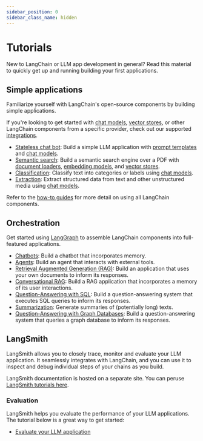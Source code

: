 ```yaml
---
sidebar_position: 0
sidebar_class_name: hidden
---
```

# Tutorials

New to LangChain or LLM app development in general? Read this material to quickly get up and running building your first applications.

## Simple applications

Familiarize yourself with LangChain's open-source components by building simple applications.

If you're looking to get started with [chat models](/docs/integrations/chat/), [vector stores](/docs/integrations/vectorstores/),
or other LangChain components from a specific provider, check out our supported [integrations](/docs/integrations/providers/).

- [Stateless chat bot](/docs/tutorials/llm_chain): Build a simple LLM application with [prompt templates](/docs/concepts/prompt_templates) and [chat models](/docs/concepts/chat_models).
- [Semantic search](/docs/tutorials/retrievers): Build a semantic search engine over a PDF with [document loaders](/docs/concepts/document_loaders), [embedding models](/docs/concepts/embedding_models/), and [vector stores](/docs/concepts/vectorstores/).
- [Classification](/docs/tutorials/classification): Classify text into categories or labels using [chat models](/docs/concepts/chat_models).
- [Extraction](/docs/tutorials/extraction): Extract structured data from text and other unstructured media using [chat models](/docs/concepts/chat_models).

Refer to the [how-to guides](/docs/how_to) for more detail on using all LangChain components.

## Orchestration

Get started using [LangGraph](https://langchain-ai.github.io/langgraph/) to assemble LangChain components into full-featured applications.

- [Chatbots](/docs/tutorials/chatbot): Build a chatbot that incorporates memory.
- [Agents](/docs/tutorials/agents): Build an agent that interacts with external tools.
- [Retrieval Augmented Generation (RAG)](/docs/tutorials/rag): Build an application that uses your own documents to inform its responses.
- [Conversational RAG](/docs/tutorials/qa_chat_history): Build a RAG application that incorporates a memory of its user interactions.
- [Question-Answering with SQL](/docs/tutorials/sql_qa): Build a question-answering system that executes SQL queries to inform its responses.
- [Summarization](/docs/tutorials/summarization): Generate summaries of (potentially long) texts.
- [Question-Answering with Graph Databases](/docs/tutorials/graph): Build a question-answering system that queries a graph database to inform its responses.

## LangSmith

LangSmith allows you to closely trace, monitor and evaluate your LLM application.
It seamlessly integrates with LangChain, and you can use it to inspect and debug individual steps of your chains as you build.

LangSmith documentation is hosted on a separate site.
You can peruse [LangSmith tutorials here](https://docs.smith.langchain.com/tutorials/).

### Evaluation

LangSmith helps you evaluate the performance of your LLM applications. The tutorial below is a great way to get started:

- [Evaluate your LLM application](https://docs.smith.langchain.com/tutorials/Developers/evaluation)
